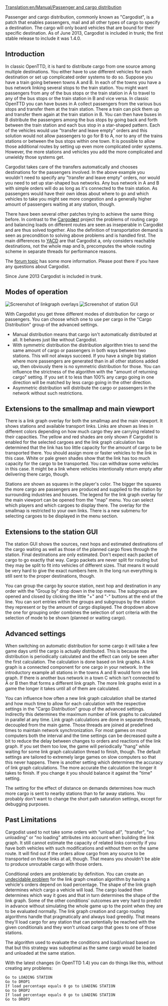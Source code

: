 [[Translation:en/Manual/Passenger and cargo distribution]]

Passenger and cargo distribution, commonly known as "Cargodist", is a patch that enables passengers, mail and all other types of cargo to specify a destination. The cargo will only board vehicles that are bound for their specific destination.
As of June 2013, Cargodist is included in trunk; the first stable release to include it was 1.4.0.


==Introduction==

In classic OpenTTD, it is hard to distribute cargo from one source among multiple destinations. You either have to use different vehicles for each destination or set up complicated order systems to do so. Suppose you have a train going between towns A and B. In each of the towns you have a bus network linking several stops to the train station. You might want passengers from any of the bus stops or the train station in A to travel to any of the bus stops or the train station in B and vice versa. In classic OpenTTD you can have buses in A collect passengers from the various bus stops and transfer them at the train station. There a train can pick them up and transfer them again at the train station in B. You can then have buses in B distribute the passengers among the bus stops by going back and forth between the train station and each bus stop in a star-shaped pattern. Each of the vehicles would use "transfer and leave empty" orders and this solution would not allow passengers to go for B to A, nor to any of the trains stations or between the bus stops within one town. It is possible to allow those additional routes by setting up even more complicated order systems. However, the more stations and vehicles you add the more complicated and unwieldy those systems get.

Cargodist takes care of the transfers automatically and chooses destinations for the passengers involved. In the above example you wouldn't need to specify any "transfer and leave empty" orders, nor would you need to set up star-shaped bus networks. Any bus network in A and B with simple orders will do as long as it's connected to the train station. As passengers would have their own ideas about where to go and which vehicles to take you might see more congestion and a generally higher amount of passengers waiting at any station, though.

There have been several other patches trying to achieve the same thing before. In contrast to the [[en/Community/Patches/Passenger and cargo destinations|Cargod'''e'''st]] project the problems of routing cargo and balancing loads on different routes are seen as inseperable in Cargod'''i'''st and are thus solved together. Also the definition of transportation demand is seen as precondition to solving above problems and is handled first. The main differences to [http://www.tt-forums.net/viewtopic.php?f=33&t=54253 YACD] are that Cargodist a, only considers reachable destinations, not the whole map and b, precomputes the whole routing scheme in separate threads for performance reasons.

The [http://www.tt-forums.net/viewtopic.php?f=33&t=41992&start=0 forum topic] has some more information. Please post there if you have any questions about Cargodist.

Since June 2013 Cargodist is included in trunk.

==Modes of operation==
[[File:en/Manual/Cargodist-overlays.png|frame|Screenshot of linkgraph overlays]]
[[File:en/Manual/Cargodist-station.png|frame|Screenshot of station GUI]]

With Cargodist you get three different modes of distribution for cargo or passengers. You can choose which one to use per cargo in the "Cargo Distribution" group of the advanced settings.
* Manual distribution means that cargo isn't automatically distributed at all. It behaves just like without Cargodist.
* With symmetric distribution the distribution algorithm tries to send the same amount of cargo or passengers in both ways between two stations. This will not always succeed. If you have a single big station where more passengers are generated than in all other stations added up, then obviously there is no symmetric distribution for those. You can influence the strictness of the algorithm with the "amount of returning cargo" setting. If you set it to less than 100% any cargo going in one direction will be matched by less cargo going in the other direction.
* Asymmetric distribution will distribute the cargo or passengers in the network without such restrictions.

==Extensions to the smallmap and main viewport==

There is a link graph overlay for both the smallmap and the main viewport. It shows stations and available transport links. Links are shown as lines in different colors depending on how much cargo they are carrying related to their capacities. The yellow and red shades are only shown if Cargodist is enabled for the selected cargoes and the link graph calculation has determined that the link has too little capacity for the amount of cargo to be transported there. You should assign more or faster vehicles to the link in this case. White or pale green shades show that the link has too much capacity for the cargo to be transported. You can withdraw some vehicles in this case. It might be a link where vehicles intentionally return empty after delivering there cargo, though.

Stations are shown as squares in the player's color. The bigger the squares the more cargo are passengers are produced and supplied to the station by surrounding industries and houses. The legend for the link graph overlay for the main viewport can be opened from the "map" menu. You can select which players and which cargoes to display there. The overlay for the smallmap is restricted to your own links. There is a new submenu for selecting cargoes to be displayed in the menu section.

==Extensions to the station GUI==
The station GUI shows the sources, next hops and estimated destinations of the cargo waiting as well as those of the planned cargo flows through the station. Final destinations are only estimated. Don't expect each packet of cargo to go exactly that way. Cargo packets are never split for routing but they may be split to fit into vehicles of different sizes. That means it would be very hard to give the exact numbers here. In the long run everything is still sent to the proper destinations, though.

You can group the cargo by source station, next hop and destination in any order with the "Group by" drop down in the top menu. The subgroups are opened and closed by clicking the little "+" and "-" buttons at the end of the line. You can sort entries within the groups and subgroups by the station they represent or by the amount of cargo displayed. The dropdown above the one for grouping order combines the selection of sort criteria with the selection of mode to be shown (planned or waiting cargo).

==Advanced settings==

When switching on automatic distribution for some cargo it will take a few game days until the cargo is actually distributed. This is because the distribution is periodically calculated and the effect can only be seen after the first calculation. The calculation is done based on link graphs. A link graph is a connected component for one cargo in your network. In the introductory example all stations in the towns A and B would form one link graph. If there is another bus network in a town C which isn't connected to A or B then that forms a different link graph. The more link graphs exist in a game the longer it takes until all of them are calculated.

You can influence how often a new link graph calculation shall be started and how much time to allow for each calculation with the respective settings in the "Cargo Distribution" group of the advanced settings. Indirectly this determines the maximum number of link graphs to calculated in parallel at any time. Link graph calculations are done in separate threads, decoupled from the main game. Those threads are joined at predefined times to maintain network synchronization. For most games on most computers both the interval and the time settings can be decreased quite a bit to reduce the delay between changes to orders and reactions of the link graph. If you set them too low, the game will periodically "hang" while waiting for some link graph calculation thread to finish, though. The default settings are tailored to extremely large games on slow computers so that this never happens. There is another setting which determines the accuracy of link graph calculations. The more accurate the calculation the longer it takes to finish. If you change it you should balance it against the "time" setting.

The setting for the effect of distance on demands determines how much more cargo is sent to nearby stations than to far away stations. You probably don't want to change the short path saturation settings, except for debugging purposes.

==Past Limitations==

Cargodist used to not take some orders with "unload all", "transfer", "no unloading" or "no loading" attributes into account when building the link graph. It still cannot estimate the capacity of related links correctly if you have both vehicles with such modifications and without them on the same route. It will find out if the orders allow cargo from any source to be transported on those links at all, though. That means you shouldn't be able to produce unroutable cargo with those orders.

Conditional orders are problematic by definition. You can create an [http://en.wikipedia.org/wiki/Undecidable_problem undecidable problem] for the link graph creation algorithm by having a vehicle's orders depend on load percentage. The shape of the link graph determines which cargo a vehicle will load. The cargo loaded then determines which way it goes and that in turn determines the shape of the link graph. Some of the other conditions' outcomes are very hard to predict in advance without simulating the whole game up to the point when they are to be evaluated normally. The link graph creation and cargo routing algorithms handle that pragmatically and always load greedily. That means they'll load cargo for any station that can potentially be reached with the given conditionals and they won't unload cargo that goes to one of those stations.

The algorithm used to evaluate the conditions and load/unload based on that but this strategy was suboptimal as the same cargo would be loaded and unloaded at the same station.

With the latest changes (in OpenTTD 1.4) you can do things like this, without creating any problems:

 Go to LOADING STATION
 Go to DROP1
 If load percentage equals 0 go to LOADING STATION
 Go to DROP2
 If load percentage equals 0 go to LOADING STATION
 Go to DROP3